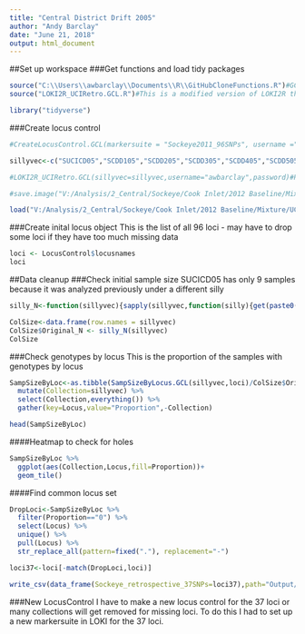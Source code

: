 ```yaml
---
title: "Central District Drift 2005"
author: "Andy Barclay"
date: "June 21, 2018"
output: html_document
---
```


##Set up workspace
###Get functions and load tidy packages
```r

source("C:\\Users\\awbarclay\\Documents\\R\\GitHubCloneFunctions.R")#GCL functions
source("LOKI2R_UCIRetro.GCL.R")#This is a modified version of LOKI2R that access a lookup table with addtional attributes for contamination data

library("tidyverse")

```

###Create locus control
```r

#CreateLocusControl.GCL(markersuite = "Sockeye2011_96SNPs", username ="awbarclay", password = password)#Locus control

sillyvec<-c("SUCICD05","SCDD105","SCDD205","SCDD305","SCDD405","SCDD505","SCDD605","SCDD705","SCDD805","SCDD905")

#LOKI2R_UCIRetro.GCL(sillyvec=sillyvec,username="awbarclay",password)#Pull Data from LOKI

#save.image("V:/Analysis/2_Central/Sockeye/Cook Inlet/2012 Baseline/Mixture/UCI_sockeye_retrospective/CentralDistrictDrift2005.Rdata")

load("V:/Analysis/2_Central/Sockeye/Cook Inlet/2012 Baseline/Mixture/UCI_sockeye_retrospective/CentralDistrictDrift2005.Rdata")
```
###Create inital locus object
This is the list of all 96 loci - may have to drop some loci if they have too much missing data
```r

loci <- LocusControl$locusnames
loci

```

##Data cleanup
###Check initial sample size
SUCICD05 has only 9 samples because it was analyzed previously under a different silly 
```r

silly_N<-function(sillyvec){sapply(sillyvec,function(silly){get(paste0(silly,".gcl"))$n})}

ColSize<-data.frame(row.names = sillyvec)
ColSize$Original_N <- silly_N(sillyvec)
ColSize

```
###Check genotypes by locus
This is the proportion of the samples with genotypes by locus
```r

SampSizeByLoc<-as.tibble(SampSizeByLocus.GCL(sillyvec,loci)/ColSize$Original_N) %>% 
  mutate(Collection=sillyvec) %>% 
  select(Collection,everything()) %>% 
  gather(key=Locus,value="Proportion",-Collection)

head(SampSizeByLoc)
```
####Heatmap to check for holes
```r
SampSizeByLoc %>% 
  ggplot(aes(Collection,Locus,fill=Proportion))+
  geom_tile()

```
####Find common locus set
```r

DropLoci<-SampSizeByLoc %>% 
  filter(Proportion=="0") %>%
  select(Locus) %>% 
  unique() %>% 
  pull(Locus) %>% 
  str_replace_all(pattern=fixed("."), replacement="-")  

```

```r

loci37<-loci[-match(DropLoci,loci)]

write_csv(data_frame(Sockeye_retrospective_37SNPs=loci37),path="Output/Sockeye_retrospective_37SNPs.csv")#This is for adding loci to a new markersuite in LOKI. Note had to delete header in CSV file before importing to the markersuite

```
###New LocusControl
I have to make a new locus control for the 37 loci or many collections will get removed for missing loci.
To do this I had to set up a new markersuite in LOKI for the 37 loci. 
```r

```


